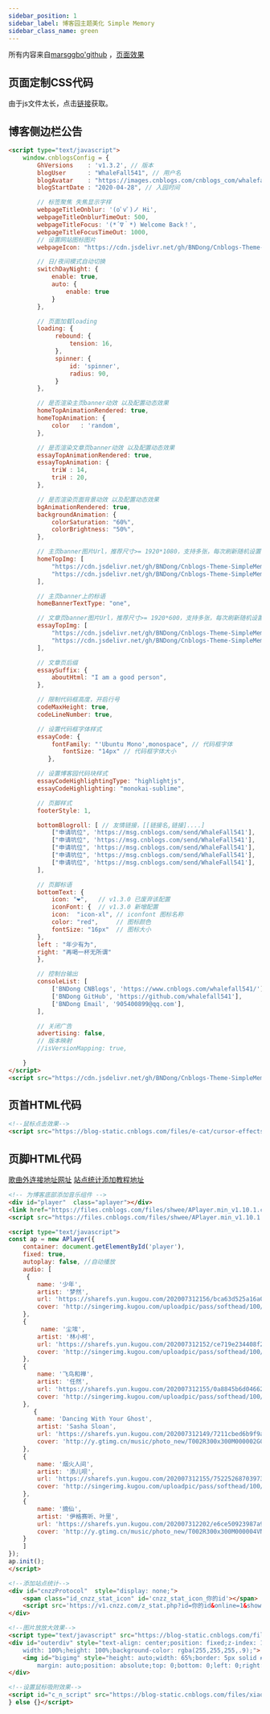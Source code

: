 ```yaml
---
sidebar_position: 1
sidebar_label: 博客园主题美化 Simple Memory
sidebar_class_name: green
---
```


所有内容来自[marsggbo'github](https://github.com/marsggbo/Cnblogs-Theme-SimpleMemory) ，[页面效果](https://www.cnblogs.com/whalefall541/)

## 页面定制CSS代码

由于js文件太长，点击[链接](https://files.cnblogs.com/files/whalefall541/%E9%A1%B5%E9%9D%A2%E5%AE%9A%E5%88%B6CSS%E4%BB%A3%E7%A0%81.css)获取。

## 博客侧边栏公告

```html
<script type="text/javascript">
    window.cnblogsConfig = {
        GhVersions    : 'v1.3.2', // 版本
        blogUser      : "WhaleFall541", // 用户名
        blogAvatar    : "https://images.cnblogs.com/cnblogs_com/whalefall541/1815978/t_200730122732u=251289958,1860898046&fm=26&gp=0.jpg?a=1596263261858", // 用户头像
        blogStartDate : "2020-04-28", // 入园时间

        // 标签聚焦 失焦显示字样
        webpageTitleOnblur: '(oﾟvﾟ)ノ Hi',
        webpageTitleOnblurTimeOut: 500,
        webpageTitleFocus: '(*´∇｀*) Welcome Back！',
        webpageTitleFocusTimeOut: 1000,
        // 设置网站图标图片
        webpageIcon: "https://cdn.jsdelivr.net/gh/BNDong/Cnblogs-Theme-SimpleMemory@master/img/webp/blog_logo.webp",

        // 日/夜间模式自动切换
        switchDayNight: {
            enable: true,
            auto: {
                enable: true
            }
        },

        // 页面加载loading
        loading: {
             rebound: {
                 tension: 16,
             },
             spinner: {
                 id: 'spinner',
                 radius: 90,
             }
        },

        // 是否渲染主页banner动效 以及配置动态效果
        homeTopAnimationRendered: true,
        homeTopAnimation: {
            color   : 'random',
        },

        // 是否渲染文章页banner动效 以及配置动态效果
        essayTopAnimationRendered: true,
        essayTopAnimation: {
            triW : 14,
            triH : 20,
        },

        // 是否渲染页面背景动效 以及配置动态效果
        bgAnimationRendered: true,
        backgroundAnimation: {
            colorSaturation: "60%",
            colorBrightness: "50%",
        },

        // 主页banner图片Url，推荐尺寸>= 1920*1080，支持多张，每次刷新随机设置一张。
        homeTopImg: [
            "https://cdn.jsdelivr.net/gh/BNDong/Cnblogs-Theme-SimpleMemory@master/img/webp/home_top_bg.webp",
            "https://cdn.jsdelivr.net/gh/BNDong/Cnblogs-Theme-SimpleMemory@master/img/webp/home_top_bg.webp"
        ],

        // 主页banner上的标语
        homeBannerTextType: "one",

        // 文章页banner图片Url，推荐尺寸>= 1920*600，支持多张，每次刷新随机设置一张。
        essayTopImg: [
            "https://cdn.jsdelivr.net/gh/BNDong/Cnblogs-Theme-SimpleMemory@master/img/webp/nothome_top_bg.webp",
            "https://cdn.jsdelivr.net/gh/BNDong/Cnblogs-Theme-SimpleMemory@master/img/webp/nothome_top_bg.webp"
        ],

        // 文章页后缀
        essaySuffix: {
            aboutHtml: "I am a good person",
        },

        // 限制代码框高度，开启行号
        codeMaxHeight: true,
        codeLineNumber: true,

        // 设置代码框字体样式
        essayCode: {
            fontFamily: "'Ubuntu Mono',monospace", // 代码框字体
               fontSize: "14px" // 代码框字体大小
           },

        // 设置博客园代码块样式
        essayCodeHighlightingType: "highlightjs",
        essayCodeHighlighting: "monokai-sublime",

        // 页脚样式
        footerStyle: 1,

        bottomBlogroll: [ // 友情链接，[[链接名,链接]....]
            ["申请坑位", 'https://msg.cnblogs.com/send/WhaleFall541'],
            ["申请坑位", 'https://msg.cnblogs.com/send/WhaleFall541'],
            ["申请坑位", 'https://msg.cnblogs.com/send/WhaleFall541'],
            ["申请坑位", 'https://msg.cnblogs.com/send/WhaleFall541'],
            ["申请坑位", 'https://msg.cnblogs.com/send/WhaleFall541'],
        ],

        // 页脚标语
        bottomText: {
            icon: "❤️",   // v1.3.0 已废弃该配置
            iconFont: {  // v1.3.0 新增配置
            icon:  "icon-xl", // iconfont 图标名称
            color: "red",     // 图标颜色
            fontSize: "16px"  // 图标大小
        },
        left : "年少有为",
        right: "再喝一杯无所谓"
        },

        // 控制台输出
        consoleList: [
            ['BNDong CNBlogs', 'https://www.cnblogs.com/whalefall541/'],
            ['BNDong GitHub', 'https://github.com/whalefall541'],
            ['BNDong Email', '905400899@qq.com'],
        ],

        // 关闭广告
        advertising: false,
        // 版本映射
        //isVersionMapping: true,

    }
</script>
<script src="https://cdn.jsdelivr.net/gh/BNDong/Cnblogs-Theme-SimpleMemory@v1.3.2/src/script/simpleMemory.min.js"></script>
```

## 页首HTML代码

```html
<!--鼠标点击效果-->
<script src="https://blog-static.cnblogs.com/files/e-cat/cursor-effects.js"></script>
```

## 页脚HTML代码

[歌曲外连接地址网址](http://music.xf1433.com/)
[站点统计添加教程地址](https://www.dbnuo.com/Cnblogs-Theme-SimpleMemory/docs/v1.1/#/Docs/Customization/statistical)

```html
<!-- 为博客底部添加音乐组件 -->
<div id="player"  class="aplayer"></div>
<link href="https://files.cnblogs.com/files/shwee/APlayer.min_v1.10.1.css" rel="stylesheet">
<script src="https://files.cnblogs.com/files/shwee/APlayer.min_v1.10.1.js"></script> 

<script type="text/javascript">
const ap = new APlayer({
    container: document.getElementById('player'),
    fixed: true,
    autoplay: false, //自动播放
    audio: [
     {
        name: '少年',
        artist: '梦然',
        url: 'https://sharefs.yun.kugou.com/202007312156/bca63d525a16a0616f627034dd952225/G170/M07/16/11/SocBAF3H3aqAUYOEADmpdloW3bU827.mp3',
        cover: 'http://singerimg.kugou.com/uploadpic/pass/softhead/100/20200316/20200316100918253.jpg',
    },
    {
         name: '尘埃',
        artist: '林小柯',
        url: 'https://sharefs.yun.kugou.com/202007312152/ce719e234408f2a051036e82fa2d3c66/G234/M01/01/17/iocBAF8VC52AVMU_AEUrEl4PAeg694.mp3',
        cover: 'http://singerimg.kugou.com/uploadpic/pass/softhead/100/20200717/20200717092613611085.jpg',
    }, 
    {
        name: '飞鸟和禅',
        artist: '任然',
        url: 'https://sharefs.yun.kugou.com/202007312155/0a8845b6d04662ec100a2451d97e8feb/G229/M09/13/0F/xZQEAF79mTeAKaQYAEhIqW4SCKE706.mp3',
        cover: 'http://singerimg.kugou.com/uploadpic/pass/softhead/100/20180511/20180511143205725.jpg',
    },
       {
        name: 'Dancing With Your Ghost',
        artist: 'Sasha Sloan',
        url: 'https://sharefs.yun.kugou.com/202007312149/7211cbed6b9f9aff2c882cdcb559fa6a/G164/M08/10/05/5A0DAF0Tb5KAba2GADBLeoi7JDs405.mp3',
        cover: 'http://y.gtimg.cn/music/photo_new/T002R300x300M000002G0MjC1C1DzQ.jpg',
    },
    {
        name: '烟火人间',
        artist: '添儿呗',
        url: 'https://sharefs.yun.kugou.com/202007312155/75225268703973b37f5032773d57ca3e/G229/M06/11/05/xZQEAF7XTwaAGgahAEDY_d8fN9A054.mp3',
        cover: 'http://singerimg.kugou.com/uploadpic/pass/softhead/100/20200414/20200414235715772797.jpg',
    },
    {
        name: '摘仙',
        artist: '伊格赛听、叶里',
        url: 'https://sharefs.yun.kugou.com/202007312202/e6ce50923987a990b986d1b3af081d64/G201/M0A/03/05/qZQEAF47vMmAQQKJACuOCD-UTD4341.mp3',
        cover: 'http://y.gtimg.cn/music/photo_new/T002R300x300M000004VNyEb4JwvZc.jpg',
    }
    ]
});
ap.init();
</script>

<!--添加站点统计-->
<div id="cnzzProtocol"  style="display: none;">
    <span class="id_cnzz_stat_icon" id='cnzz_stat_icon_你的id'></span>
    <script src='https://v1.cnzz.com/z_stat.php?id=你的id&online=1&show=line' type='text/javascript'></script>
</div>

<!--图片放放大效果-->
<script type="text/javascript" src="https://blog-static.cnblogs.com/files/jajian/img.enlarge.js"></script>
<div id="outerdiv" style="text-align: center;position: fixed;z-index: 1000;top: 0;left: 0;
    width: 100%;height: 100%;background-color: rgba(255,255,255,.9);">
    <img id="bigimg" style="height: auto;width: 65%;border: 5px solid #7e8c8d; 
        margin: auto;position: absolute;top: 0;bottom: 0;left: 0;right: 0;" src="" />
</div>

<!--设置鼠标吸附效果-->
<script id="c_n_script" src="https://blog-static.cnblogs.com/files/xiaokang01/js.js" color="240,230,140" opacity="1" count="75" zindex="-2">if(/Android|webOS|iPhone|iPod|BlackBerry/i.test(navigator.userAgent)) {
} else {}</script>
```
